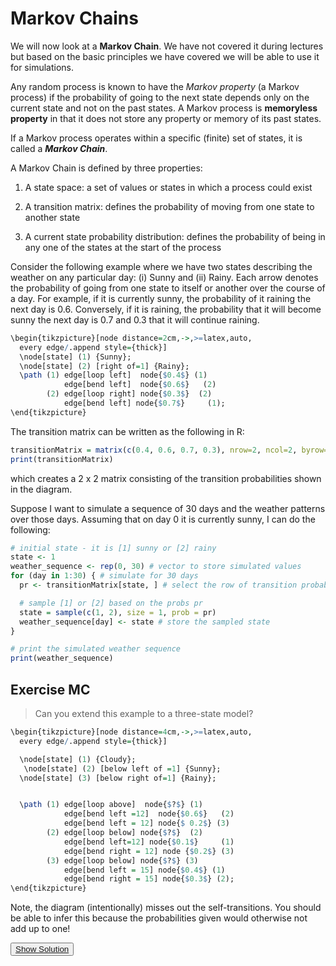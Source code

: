 # Markov Chains

<!-- In this practical you will learn a number of techniques in R that you will use to simulate simplified games of Monopoly (<https://en.wikipedia.org/wiki/Monopoly_(game)>). In addition, there are also many tutorials and guides on the Web describing how to produce computer simulations for Monopoly. You are welcome to read and use these examples to inspire your work. -->

We will now look at a **Markov Chain**. We have not covered it during lectures but based on the basic principles we have covered we will be able to use it for simulations.

Any random process is known to have the *Markov property* (a Markov process) if the probability of going to the next state depends only on the current state and not on the past states. A Markov process is **memoryless property** in that it does not store any property or memory of its past states.

If a Markov process operates within a specific (finite) set of states, it is called a ***Markov Chain***.

A Markov Chain is defined by three properties:

1.  A state space: a set of values or states in which a process could exist

2.  A transition matrix: defines the probability of moving from one state to another state

3.  A current state probability distribution: defines the probability of being in any one of the states at the start of the process

Consider the following example where we have two states describing the weather on any particular day: (i) Sunny and (ii) Rainy. Each arrow denotes the probability of going from one state to itself or another over the course of a day. For example, if it is currently sunny, the probability of it raining the next day is 0.6. Conversely, if it is raining, the probability that it will become sunny the next day is 0.7 and 0.3 that it will continue raining.

```r
\begin{tikzpicture}[node distance=2cm,->,>=latex,auto,
  every edge/.append style={thick}]
  \node[state] (1) {Sunny};
  \node[state] (2) [right of=1] {Rainy};
  \path (1) edge[loop left]  node{$0.4$} (1)
            edge[bend left]  node{$0.6$}   (2)
        (2) edge[loop right] node{$0.3$}  (2)
            edge[bend left] node{$0.7$}     (1);
\end{tikzpicture}
```

The transition matrix can be written as the following in R:

```r
transitionMatrix = matrix(c(0.4, 0.6, 0.7, 0.3), nrow=2, ncol=2, byrow=TRUE)
print(transitionMatrix)
```

which creates a 2 x 2 matrix consisting of the transition probabilities shown in the diagram.

Suppose I want to simulate a sequence of 30 days and the weather patterns over those days. Assuming that on day 0 it is currently sunny, I can do the following:

```r
# initial state - it is [1] sunny or [2] rainy
state <- 1
weather_sequence <- rep(0, 30) # vector to store simulated values
for (day in 1:30) { # simulate for 30 days
  pr <- transitionMatrix[state, ] # select the row of transition probabilities

  # sample [1] or [2] based on the probs pr
  state = sample(c(1, 2), size = 1, prob = pr)
  weather_sequence[day] <- state # store the sampled state
}

# print the simulated weather sequence
print(weather_sequence)
```

::: {.infobox}
## Exercise MC

> Can you extend this example to a three-state model?

```r
\begin{tikzpicture}[node distance=4cm,->,>=latex,auto,
  every edge/.append style={thick}]

  \node[state] (1) {Cloudy};
   \node[state] (2) [below left of =1] {Sunny};
  \node[state] (3) [below right of=1] {Rainy};


  \path (1) edge[loop above]  node{$?$} (1)
            edge[bend left =12]  node{$0.6$}   (2)
            edge[bend left = 12] node{$ 0.2$} (3)
        (2) edge[loop below] node{$?$}  (2)
            edge[bend left=12] node{$0.1$}     (1)
            edge[bend right = 12] node {$0.2$} (3)
        (3) edge[loop below] node{$?$} (3)
            edge[bend left = 15] node{$0.4$} (1)
            edge[bend right = 15] node{$0.3$} (2);
\end{tikzpicture}
```

Note, the diagram (intentionally) misses out the self-transitions. You should be able to infer this because the probabilities given would otherwise not add up to one!

<button class="button">
  [Show Solution](#mc-solution)
</button>


:::